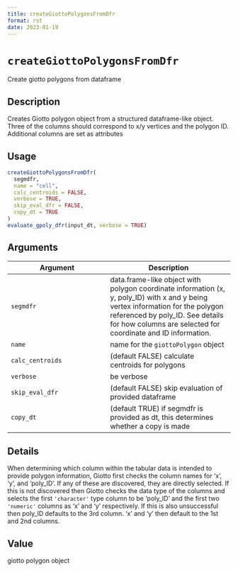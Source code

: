 ```yaml
--- 
title: createGiottoPolygonsFromDfr 
format: rst 
date: 2023-01-19 
--- 
```

# `createGiottoPolygonsFromDfr`

Create giotto polygons from dataframe


## Description

Creates Giotto polygon object from a structured dataframe-like object.
 Three of the columns should correspond to x/y vertices and the polygon ID.
 Additional columns are set as attributes


## Usage

```r
createGiottoPolygonsFromDfr(
  segmdfr,
  name = "cell",
  calc_centroids = FALSE,
  verbose = TRUE,
  skip_eval_dfr = FALSE,
  copy_dt = TRUE
)
evaluate_gpoly_dfr(input_dt, verbose = TRUE)
```


## Arguments

Argument      |Description
------------- |----------------
`segmdfr`     |     data.frame-like object with polygon coordinate information (x, y, poly_ID) with x and y being vertex information for the polygon referenced by poly_ID. See details for how columns are selected for coordinate and ID information.
`name`     |     name for the `giottoPolygon` object
`calc_centroids`     |     (default FALSE) calculate centroids for polygons
`verbose`     |     be verbose
`skip_eval_dfr`     |     (default FALSE) skip evaluation of provided dataframe
`copy_dt`     |     (default TRUE) if segmdfr is provided as dt, this determines whether a copy is made


## Details

When determining which column within the tabular data is intended to
 provide polygon information, Giotto first checks the column names for 'x', 'y',
 and 'poly_ID'. If any of these are discovered, they are directly selected. If
 this is not discovered then Giotto checks the data type of the columns and selects
 the first `'character'` type column to be 'poly_ID' and the first two `'numeric'`
 columns as 'x' and 'y' respectively. If this is also unsuccessful then poly_ID
 defaults to the 3rd column. 'x' and 'y' then default to the 1st and 2nd columns.


## Value

giotto polygon object


